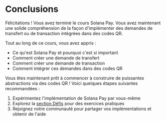 
# Conclusions

Félicitations ! Vous avez terminé le cours Solana Pay. Vous avez maintenant une solide compréhension de la façon d'implémenter des demandes de transfert ou de transaction intégrées dans des codes QR.

<ArticleSection name="Ce que vous avez appris" id="what-you-learned" level="h2" />

Tout au long de ce cours, vous avez appris :
- Ce qu'est Solana Pay et pourquoi c'est si important
- Comment créer une demande de transfert
- Comment créer une demande de transaction
- Comment intégrer ces demandes dans des codes QR

<ArticleSection name="Prochaines étapes" id="next-steps" level="h2" />

Vous êtes maintenant prêt à commencer à construire de puissantes abstractions via des codes QR ! Voici quelques étapes suivantes recommandées :

1. Expérimentez l'implémentation de Solana Pay par vous-même
2. Explorez la [section Défis](/en/challenges) pour des exercices pratiques
3. Rejoignez notre communauté pour partager vos implémentations et obtenir de l'aide